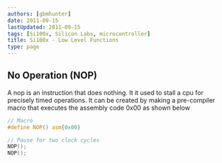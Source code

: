 ```yaml
---
authors: [gbmhunter]
date: 2011-09-15
lastUpdated: 2011-09-15
tags: [Si100x, Silicon Labs, microcontroller]
title: Si100x - Low Level Functions
type: page
---
```


## No Operation (NOP)

A nop is an instruction that does nothing. It it used to stall a cpu for precisely timed operations. It can be created by making a pre-compiler macro that executes the assembly code 0x00 as shown below

```c
// Macro
#define NOP() asm{0x00}

// Pause for two clock cycles
NOP();
NOP();
```
